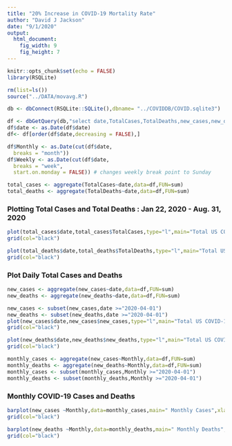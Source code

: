 ```yaml
---
title: "20% Increase in COVID-19 Mortality Rate"
author: "David J Jackson"
date: "9/1/2020"
output: 
  html_document: 
    fig_width: 9
    fig_height: 7
---
```


```r
knitr::opts_chunk$set(echo = FALSE)
library(RSQLite)
```
```r
rm(list=ls())
source("../DATA/movavg.R")
```
```r
db <- dbConnect(RSQLite::SQLite(),dbname= "../COVIDDB/COVID.sqlite3")
```
```r
df <- dbGetQuery(db,"select date,TotalCases,TotalDeaths,new_cases,new_deaths from  STATESDAILY")
df$date <- as.Date(df$date)
df<- df[order(df$date,decreasing = FALSE),]
```

```r
df$Monthly <- as.Date(cut(df$date,
  breaks = "month"))
df$Weekly <- as.Date(cut(df$date,
  breaks = "week",
  start.on.monday = FALSE)) # changes weekly break point to Sunday

```

```r
total_cases <- aggregate(TotalCases~date,data=df,FUN=sum)
total_deaths <- aggregate(TotalDeaths~date,data=df,FUN=sum)
```


### Plotting Total Cases and Total Deaths : Jan 22, 2020 - Aug. 31, 2020

```r
plot(total_cases$date,total_cases$TotalCases,type="l",main="Total US COVID-19 Cases")
grid(col="black")

plot(total_deaths$date,total_deaths$TotalDeaths,type="l",main="Total US COVID-19 Cases")
grid(col="black")
```


### Plot Daily Total Cases and Deaths


```r
new_cases <- aggregate(new_cases~date,data=df,FUN=sum)
new_deaths <- aggregate(new_deaths~date,data=df,FUN=sum)
```


```r
new_cases <- subset(new_cases,date >="2020-04-01")
new_deaths <- subset(new_deaths,date >="2020-04-01")
plot(new_cases$date,new_cases$new_cases,type="l",main="Total US COVID-19 Cases by Date")
grid(col="black")

plot(new_deaths$date,new_deaths$new_deaths,type="l",main="Total US COVID-19 Deaths by Date")
grid(col="black")
```

```r
monthly_cases <- aggregate(new_cases~Monthly,data=df,FUN=sum)
monthly_deaths <- aggregate(new_deaths~Monthly,data=df,FUN=sum)
monthly_cases <- subset(monthly_cases,Monthly >="2020-04-01")
monthly_deaths <- subset(monthly_deaths,Monthly >="2020-04-01")
```

### Monthly COVID-19 Cases and  Deaths

```r
barplot(new_cases ~Monthly,data=monthly_cases,main=" Monthly Cases",xlab="(For August 22,2020)",ylab="Cases")
grid(col="black")
```
```r
barplot(new_deaths ~Monthly,data=monthly_deaths,main=" Monthly Deaths",xlab="(For August 22,2020)",ylab="Cases")
grid(col="black")
```

